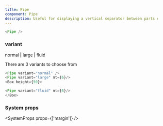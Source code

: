 ```yaml
---
title: Pipe
component: Pipe
description: Useful for displaying a vertical separator between parts of content.
---
```


```js live
<Pipe />
```

### variant

<Prop isOptional default="normal">
  normal | large | fluid
</Prop>

There are 3 variants to choose from

```js live
<Pipe variant="normal" />
<Pipe variant="large" mt={6}/>
<Box height={50}>

<Pipe variant="fluid" mt={6}/>
</Box>
```

### System props

<SystemProps props={['margin']} />
